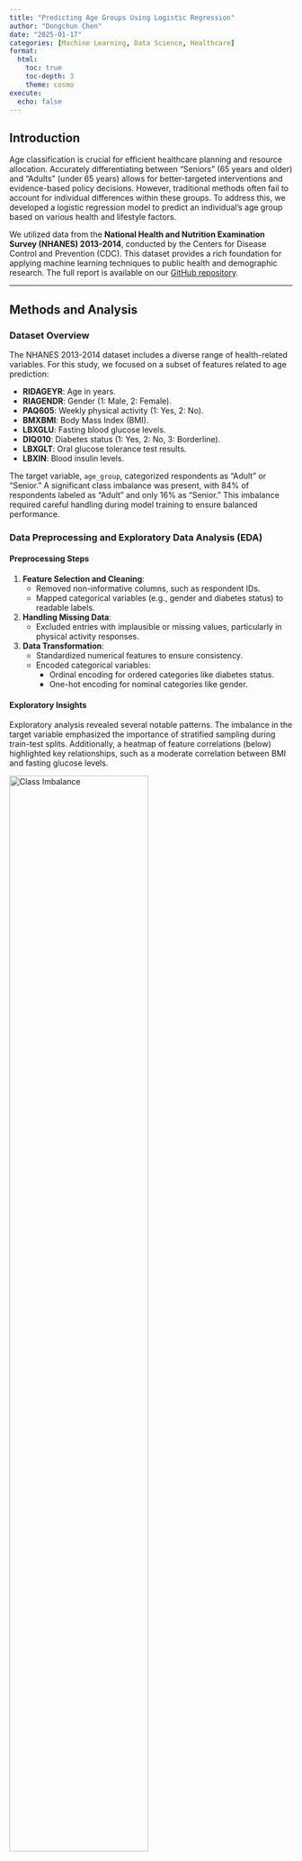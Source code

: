 ```yaml
---
title: "Predicting Age Groups Using Logistic Regression"
author: "Dongchun Chen"
date: "2025-01-17"
categories: [Machine Learning, Data Science, Healthcare]
format:
  html:
    toc: true
    toc-depth: 3
    theme: cosmo
execute:
  echo: false
---
```


## Introduction

Age classification is crucial for efficient healthcare planning and resource allocation. Accurately differentiating between "Seniors" (65 years and older) and "Adults" (under 65 years) allows for better-targeted interventions and evidence-based policy decisions. However, traditional methods often fail to account for individual differences within these groups. To address this, we developed a logistic regression model to predict an individual’s age group based on various health and lifestyle factors.

We utilized data from the **National Health and Nutrition Examination Survey (NHANES) 2013-2014**, conducted by the Centers for Disease Control and Prevention (CDC). This dataset provides a rich foundation for applying machine learning techniques to public health and demographic research. The full report is available on our [GitHub repository](https://ubc-mds.github.io/DSCI522-2425-group31_age-group-prediction/reports/age_prediction_report.html).



---

## Methods and Analysis

### Dataset Overview

The NHANES 2013-2014 dataset includes a diverse range of health-related variables. For this study, we focused on a subset of features related to age prediction:

- **RIDAGEYR**: Age in years.
- **RIAGENDR**: Gender (1: Male, 2: Female).
- **PAQ605**: Weekly physical activity (1: Yes, 2: No).
- **BMXBMI**: Body Mass Index (BMI).
- **LBXGLU**: Fasting blood glucose levels.
- **DIQ010**: Diabetes status (1: Yes, 2: No, 3: Borderline).
- **LBXGLT**: Oral glucose tolerance test results.
- **LBXIN**: Blood insulin levels.

The target variable, `age_group`, categorized respondents as "Adult" or "Senior." A significant class imbalance was present, with 84% of respondents labeled as "Adult" and only 16% as "Senior." This imbalance required careful handling during model training to ensure balanced performance.

### Data Preprocessing and Exploratory Data Analysis (EDA)

#### Preprocessing Steps

1. **Feature Selection and Cleaning**:
   - Removed non-informative columns, such as respondent IDs.
   - Mapped categorical variables (e.g., gender and diabetes status) to readable labels.

2. **Handling Missing Data**:
   - Excluded entries with implausible or missing values, particularly in physical activity responses.

3. **Data Transformation**:
   - Standardized numerical features to ensure consistency.
   - Encoded categorical variables:
     - Ordinal encoding for ordered categories like diabetes status.
     - One-hot encoding for nominal categories like gender.

#### Exploratory Insights

Exploratory analysis revealed several notable patterns. The imbalance in the target variable emphasized the importance of stratified sampling during train-test splits. Additionally, a heatmap of feature correlations (below) highlighted key relationships, such as a moderate correlation between BMI and fasting glucose levels.

![Class Imbalance](class.png){width="70%"}
![Feature Correlation Heatmap](heatmap.png){width="70%"}  

These insights informed feature selection and guided model development.


---

## Model Definition and Optimization

### Logistic Regression

Logistic regression was selected for its simplicity, efficiency, and interpretability in binary classification tasks. This model predicts the probability of an instance belonging to a specific class, making it well-suited for distinguishing between "Adults" and "Seniors."

### Model Pipeline

The modeling pipeline included the following steps:

1. **Data Scaling**: Ensured uniformity by standardizing numerical features.
2. **Encoding**: Transformed categorical variables into numerical representations.
3. **Model Training**: Used balanced class weights to address the target variable's imbalance.
4. **Hyperparameter Tuning**: Optimized the regularization parameter `C` using cross-validation, enhancing model performance.



---

## Results

### Performance Metrics

The logistic regression model achieved the following test data results:

![](pm.png){width="70%"}

### Confusion Matrix

The confusion matrix provided further insights into the model's performance:

![](cm.png){width="70%"}

While the model performed well for the majority class (Adults), its performance on the minority class (Seniors) was less satisfactory due to the inherent class imbalance.

---

## Discussion

### Strengths

1. **Baseline Model**: Logistic regression serves as a reliable baseline for more advanced models.
2. **Interpretability**: Coefficients offer valuable insights into feature importance and prediction mechanisms.
3. **Reproducibility**: Stratified sampling and a fixed random seed ensure consistent and reliable results.

### Limitations

1. **Class Imbalance**: Despite using balanced class weights, the model struggled to predict the minority class accurately. Techniques like SMOTE or oversampling could improve performance.
2. **Threshold Sensitivity**: The default decision threshold of 0.5 may not be ideal. Adjusting this threshold could improve recall for the "Senior" category.
3. **Feature Engineering**: Incorporating derived features, such as age-to-BMI ratios, could enhance predictive power.

---

## Future Work

To address the limitations, we propose the following:

1. **Feature Engineering**: Explore new features derived from existing data.
2. **Algorithm Comparison**: Evaluate alternative models, such as K-Nearest Neighbors and Support Vector Machines.
3. **Advanced Tuning**: Apply randomized search or Bayesian optimization for hyperparameter tuning.
4. **Threshold Analysis**: Experiment with different classification thresholds to improve recall for the minority class.

---

## Conclusion

This study demonstrates the feasibility of using logistic regression to classify age groups based on health survey data. While the model provides a strong foundation, there is significant room for improvement. Future iterations will focus on addressing class imbalance, refining feature engineering, and exploring advanced models to achieve more robust performance. These efforts highlight the importance of data-driven approaches in public health and demographic research.
